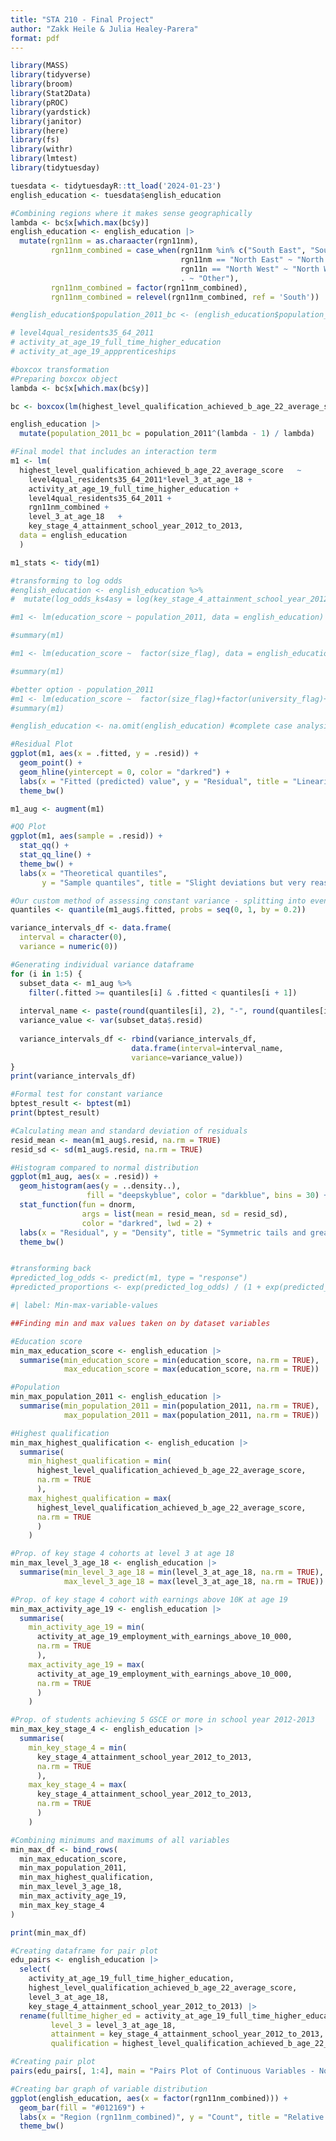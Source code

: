 ```yaml
---
title: "STA 210 - Final Project"
author: "Zakk Heile & Julia Healey-Parera"
format: pdf
---
```


```r
library(MASS)
library(tidyverse)
library(broom)
library(Stat2Data)
library(pROC)
library(yardstick)
library(janitor)
library(here)
library(fs)
library(withr)
library(lmtest)
library(tidytuesday)

tuesdata <- tidytuesdayR::tt_load('2024-01-23')
english_education <- tuesdata$english_education
```

```r
#Combining regions where it makes sense geographically
lambda <- bc$x[which.max(bc$y)]
english_education <- english_education |>
  mutate(rgn11nm = as.charaacter(rgn11nm),
         rgn11nm_combined = case_when(rgn11nm %in% c("South East", "South West") ~ "South",
                                      rgn11nm == "North East" ~ "North East",
                                      rgn11n == "North West" ~ "North West",
                                      . ~ "Other"),
         rgn11nm_combined = factor(rgn11nm_combined),
         rgn11nm_combined = relevel(rgn11nm_combined, ref = 'South'))

#english_education$population_2011_bc <- (english_education$population_2011^lambda - 1) / lambda

# level4qual_residents35_64_2011
# activity_at_age_19_full_time_higher_education
# activity_at_age_19_appprenticeships

#boxcox transformation
#Preparing boxcox object
lambda <- bc$x[which.max(bc$y)]

bc <- boxcox(lm(highest_level_qualification_achieved_b_age_22_average_score ~ population_2011, data = english_education))

english_education |>
  mutate(population_2011_bc = population_2011^(lambda - 1) / lambda)

#Final model that includes an interaction term
m1 <- lm(
  highest_level_qualification_achieved_b_age_22_average_score	~ 
    level4qual_residents35_64_2011*level_3_at_age_18 +
    activity_at_age_19_full_time_higher_education +
    level4qual_residents35_64_2011 +
    rgn11nm_combined + 
    level_3_at_age_18	+ 
    key_stage_4_attainment_school_year_2012_to_2013, 
  data = english_education
  )

m1_stats <- tidy(m1)
```

```r


#transforming to log odds
#english_education <- english_education %>%
#  mutate(log_odds_ks4asy = log(key_stage_4_attainment_school_year_2012_to_2013 / (1 #- key_stage_4_attainment_school_year_2012_to_2013)))

#m1 <- lm(education_score ~ population_2011, data = english_education)

#summary(m1)

#m1 <- lm(education_score ~  factor(size_flag), data = english_education)

#summary(m1)

#better option - population_2011
#m1 <- lm(education_score ~  factor(size_flag)+factor(university_flag)+factor###(job_density_flag)+highest_level_qualification_achieved_b_age_22_average_score+factor(rgn11nm), data = english_education)
#summary(m1)

#english_education <- na.omit(english_education) #complete case analysis for all variables, even those we aren't using. We want R's default complete case analysis, only for those variables we are working with.

#Residual Plot
ggplot(m1, aes(x = .fitted, y = .resid)) + 
  geom_point() + 
  geom_hline(yintercept = 0, color = "darkred") + 
  labs(x = "Fitted (predicted) value", y = "Residual", title = "Linearity looks great except at endpoints, Constant variance looks sufficient") + 
  theme_bw()

m1_aug <- augment(m1)

#QQ Plot
ggplot(m1, aes(sample = .resid)) +
  stat_qq() + 
  stat_qq_line() + 
  theme_bw() + 
  labs(x = "Theoretical quantiles", 
       y = "Sample quantiles", title = "Slight deviations but very reasonably normal")

#Our custom method of assessing constant variance - splitting into even intervals, calculating variance of each, and comparing.
quantiles <- quantile(m1_aug$.fitted, probs = seq(0, 1, by = 0.2))

variance_intervals_df <- data.frame(
  interval = character(0), 
  variance = numeric(0))

#Generating individual variance dataframe
for (i in 1:5) {
  subset_data <- m1_aug %>%
    filter(.fitted >= quantiles[i] & .fitted < quantiles[i + 1])
  
  interval_name <- paste(round(quantiles[i], 2), "-", round(quantiles[i + 1], 2), sep="")
  variance_value <- var(subset_data$.resid)
  
  variance_intervals_df <- rbind(variance_intervals_df, 
                           data.frame(interval=interval_name,
                           variance=variance_value))
}
print(variance_intervals_df)

#Formal test for constant variance
bptest_result <- bptest(m1)
print(bptest_result)

#Calculating mean and standard deviation of residuals
resid_mean <- mean(m1_aug$.resid, na.rm = TRUE)
resid_sd <- sd(m1_aug$.resid, na.rm = TRUE)

#Histogram compared to normal distribution
ggplot(m1_aug, aes(x = .resid)) + 
  geom_histogram(aes(y = ..density..), 
                 fill = "deepskyblue", color = "darkblue", bins = 30) + 
  stat_function(fun = dnorm, 
                args = list(mean = resid_mean, sd = resid_sd),
                color = "darkred", lwd = 2) +
  labs(x = "Residual", y = "Density", title = "Symmetric tails and great fit to normal distribution") + 
  theme_bw()


#transforming back
#predicted_log_odds <- predict(m1, type = "response")
#predicted_proportions <- exp(predicted_log_odds) / (1 + exp(predicted_log_odds))
```

```r
#| label: Min-max-variable-values

##Finding min and max values taken on by dataset variables

#Education score
min_max_education_score <- english_education |>
  summarise(min_education_score = min(education_score, na.rm = TRUE),
            max_education_score = max(education_score, na.rm = TRUE))

#Population
min_max_population_2011 <- english_education |>
  summarise(min_population_2011 = min(population_2011, na.rm = TRUE),
            max_population_2011 = max(population_2011, na.rm = TRUE))

#Highest qualification
min_max_highest_qualification <- english_education |>
  summarise(
    min_highest_qualification = min(
      highest_level_qualification_achieved_b_age_22_average_score, 
      na.rm = TRUE
      ),
    max_highest_qualification = max(
      highest_level_qualification_achieved_b_age_22_average_score, 
      na.rm = TRUE
      )
    )

#Prop. of key stage 4 cohorts at level 3 at age 18
min_max_level_3_age_18 <- english_education |>
  summarise(min_level_3_age_18 = min(level_3_at_age_18, na.rm = TRUE),
            max_level_3_age_18 = max(level_3_at_age_18, na.rm = TRUE))

#Prop. of key stage 4 cohort with earnings above 10K at age 19
min_max_activity_age_19 <- english_education |>
  summarise(
    min_activity_age_19 = min(
      activity_at_age_19_employment_with_earnings_above_10_000,
      na.rm = TRUE
      ),
    max_activity_age_19 = max(
      activity_at_age_19_employment_with_earnings_above_10_000, 
      na.rm = TRUE
      )
    )

#Prop. of students achieving 5 GSCE or more in school year 2012-2013
min_max_key_stage_4 <- english_education |>
  summarise(
    min_key_stage_4 = min(
      key_stage_4_attainment_school_year_2012_to_2013, 
      na.rm = TRUE
      ),
    max_key_stage_4 = max(
      key_stage_4_attainment_school_year_2012_to_2013, 
      na.rm = TRUE
      )
    )

#Combining minimums and maximums of all variables
min_max_df <- bind_rows(
  min_max_education_score,
  min_max_population_2011,
  min_max_highest_qualification,
  min_max_level_3_age_18,
  min_max_activity_age_19,
  min_max_key_stage_4
)

print(min_max_df)
```

```r

#Creating dataframe for pair plot
edu_pairs <- english_education |> 
  select(
    activity_at_age_19_full_time_higher_education,
    highest_level_qualification_achieved_b_age_22_average_score,
    level_3_at_age_18, 
    key_stage_4_attainment_school_year_2012_to_2013) |> 
  rename(fulltime_higher_ed = activity_at_age_19_full_time_higher_education, 
         level_3 = level_3_at_age_18,
         attainment = key_stage_4_attainment_school_year_2012_to_2013,
         qualification = highest_level_qualification_achieved_b_age_22_average_score)

#Creating pair plot
pairs(edu_pairs[, 1:4], main = "Pairs Plot of Continuous Variables - No Significant Multicollinearity", col = "#012169")

#Creating bar graph of variable distribution
ggplot(english_education, aes(x = factor(rgn11nm_combined))) +
  geom_bar(fill = "#012169") +
  labs(x = "Region (rgn11nm_combined)", y = "Count", title = "Relative Distributions of New Regions") +
  theme_bw() 
  
```
